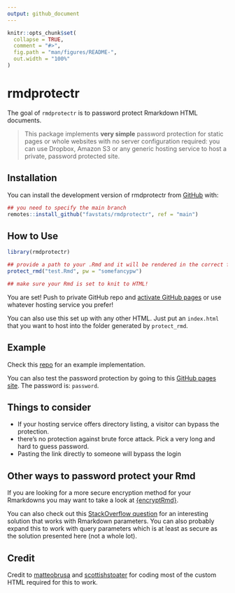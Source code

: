 ```yaml
---
output: github_document
---
```


<!-- README.md is generated from README.Rmd. Please edit that file -->

```r
knitr::opts_chunk$set(
  collapse = TRUE,
  comment = "#>",
  fig.path = "man/figures/README-",
  out.width = "100%"
)
```

# rmdprotectr

<!-- badges: start -->
<!-- badges: end -->

The goal of `rmdprotectr` is to password protect Rmarkdown HTML documents.

> This package implements **very simple** password protection for static pages or whole websites with no server configuration required: you can use Dropbox, Amazon S3 or any generic hosting service to host a private, password protected site.

## Installation

You can install the development version of rmdprotectr from [GitHub](https://github.com/favstats/rmdprotectr) with:

```r
## you need to specify the main branch
remotes::install_github("favstats/rmdprotectr", ref = "main")
```

## How to Use

```r
library(rmdprotectr)

## provide a path to your .Rmd and it will be rendered in the correct folder
protect_rmd("test.Rmd", pw = "somefancypw")

## make sure your Rmd is set to knit to HTML!
```

You are set! Push to private GitHub repo and [activate GitHub pages](https://docs.github.com/en/free-pro-team@latest/github/working-with-github-pages/creating-a-github-pages-site#creating-your-site) or use whatever hosting service you prefer!

You can also use this set up with any other HTML. Just put an `index.html` that you want to host into the folder generated by `protect_rmd`.

## Example

Check this [repo](https://favstats.github.io/pwtest/) for an example implementation. 

You can also test the password protection by going to this [GitHub pages site](https://favstats.github.io/pwtest/). The password is: `password`.

## Things to consider 

- If your hosting service offers directory listing, a visitor can bypass the protection.
- there's no protection against brute force attack. Pick a very long and hard to guess password.
- Pasting the link directly to someone will bypass the login


## Other ways to password protect your Rmd

If you are looking for a more secure encryption method for your Rmarkdowns you may want to take a look at [{encryptRmd}](https://github.com/dirkschumacher/encryptedRmd/).

You can also check out this [StackOverflow question](https://stackoverflow.com/questions/61379250/bookdown-password-protect-a-single-page-chapter-in-html) for an interesting solution that works with Rmarkdown parameters. You can also probably expand this to work with query parameters which is at least as secure as the solution presented here (not a whole lot).

## Credit

Credit to [matteobrusa](https://github.com/matteobrusa/Password-protection-for-static-pages) and [scottishstoater](https://github.com/scottishstoater/protected-github-pages) for coding most of the custom HTML required for this to work.
